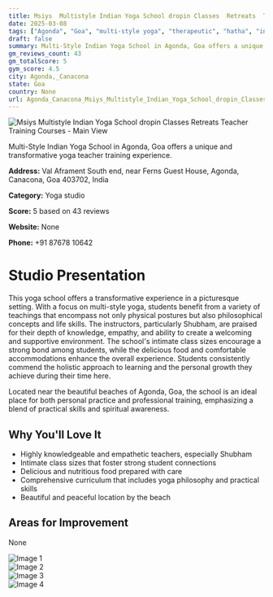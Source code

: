 ```yaml
---
title: Msiys  Multistyle Indian Yoga School dropin Classes  Retreats  Teacher Training Courses
date: 2025-03-08
tags: ["Agonda", "Goa", "multi-style yoga", "therapeutic", "hatha", "intimate atmosphere", "holistic approach", "Agonda, Canacona"]  
draft: false
summary: Multi-Style Indian Yoga School in Agonda, Goa offers a unique and transformative yoga teacher training experience.
gm_reviews_count: 43
gm_totalScore: 5
gym_score: 4.5
city: Agonda,_Canacona
state: Goa
country: None
url: Agonda_Canacona_Msiys_Multistyle_Indian_Yoga_School_dropin_Classes_Retreats_Teacher_Training_Courses
---
```


<div className="aspect-[16/9] relative my-8">
  <img 
    src="https://lh5.googleusercontent.com/p/AF1QipMNodsnS7G6-zpr3Ox8T1N7eyfAiItijVdDLQXy=w1920-h1080-k-no"
    alt="Msiys  Multistyle Indian Yoga School dropin Classes  Retreats  Teacher Training Courses - Main View"
    className="object-cover absolute inset-0 w-full h-full rounded-lg"
  />
</div>

Multi-Style Indian Yoga School in Agonda, Goa offers a unique and transformative yoga teacher training experience.

**Address:** Val Aframent South end, near Ferns Guest House, Agonda, Canacona, Goa 403702, India

**Category:** Yoga studio

**Score:** 5 based on 43 reviews

**Website:** None

**Phone:** +91 87678 10642

# Studio Presentation

This yoga school offers a transformative experience in a picturesque setting. With a focus on multi-style yoga, students benefit from a variety of teachings that encompass not only physical postures but also philosophical concepts and life skills. The instructors, particularly Shubham, are praised for their depth of knowledge, empathy, and ability to create a welcoming and supportive environment. The school's intimate class sizes encourage a strong bond among students, while the delicious food and comfortable accommodations enhance the overall experience. Students consistently commend the holistic approach to learning and the personal growth they achieve during their time here.

Located near the beautiful beaches of Agonda, Goa, the school is an ideal place for both personal practice and professional training, emphasizing a blend of practical skills and spiritual awareness.

## Why You'll Love It

- Highly knowledgeable and empathetic teachers, especially Shubham
- Intimate class sizes that foster strong student connections
- Delicious and nutritious food prepared with care
- Comprehensive curriculum that includes yoga philosophy and practical skills
- Beautiful and peaceful location by the beach

## Areas for Improvement

None

<div className="grid grid-cols-1 xl:grid-cols-2 gap-4 my-8">
<div className="aspect-[4/3] relative"><img src="https://lh5.googleusercontent.com/p/AF1QipM1_gM_I1IaTubNsN_7cHsFdwX3V4AeJDjnMIUb=w1920-h1080-k-no" alt="Image 1" className="object-cover absolute inset-0 w-full h-full rounded-lg" /></div>
<div className="aspect-[4/3] relative"><img src="https://lh5.googleusercontent.com/p/AF1QipOs2U_XzUF9XwDzr6W8-hzGRWyoEqh0JcYn_-55=w1920-h1080-k-no" alt="Image 2" className="object-cover absolute inset-0 w-full h-full rounded-lg" /></div>
<div className="aspect-[4/3] relative"><img src="https://lh5.googleusercontent.com/p/AF1QipMk6fK_4sfw2rO4iwcKxwX40aE2Z8GLud4zlBXl=w1920-h1080-k-no" alt="Image 3" className="object-cover absolute inset-0 w-full h-full rounded-lg" /></div>
<div className="aspect-[4/3] relative"><img src="https://lh5.googleusercontent.com/p/AF1QipO0SGqLXhKHrksi9EynN4AvySP04wIHO-sb2N_b=w1920-h1080-k-no" alt="Image 4" className="object-cover absolute inset-0 w-full h-full rounded-lg" /></div>
</div>